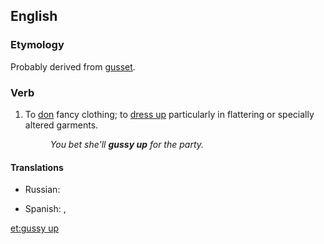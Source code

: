 ==English==

===Etymology===
Probably derived from [[gusset]].

===Verb===
{{en-verb|gussies up|gussying up|gussied up}}

# {{context|transitive|informal}} To [[don]] fancy clothing; to [[dress up]] particularly in flattering or specially altered garments.
#:''You bet she'll '''gussy up''' for the party.''

====Translations====
{{trans-top}}
* Russian: {{t+|ru|принаряжаться}}
{{trans-mid}}
* Spanish: {{t+|es|arreglarse}}, {{t+|es|embellecer}}
{{trans-bottom}}

[[et:gussy up]]